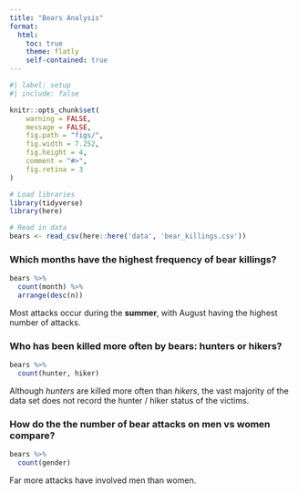 ```yaml
---
title: "Bears Analysis"
format: 
  html:
    toc: true
    theme: flatly
    self-contained: true
---
```


```r
#| label: setup
#| include: false

knitr::opts_chunk$set(
    warning = FALSE,
    message = FALSE,
    fig.path = "figs/",
    fig.width = 7.252,
    fig.height = 4,
    comment = "#>",
    fig.retina = 3
)

# Load libraries
library(tidyverse)
library(here)

# Read in data 
bears <- read_csv(here::here('data', 'bear_killings.csv'))
```

### Which months have the highest frequency of bear killings?

```r
bears %>% 
  count(month) %>% 
  arrange(desc(n))
```

Most attacks occur during the **summer**, with August having the highest number of attacks.

### Who has been killed more often by bears: hunters or hikers?

```r
bears %>% 
  count(hunter, hiker)
```

Although *hunters* are killed more often than *hikers*, the vast majority of the data set does not record the hunter / hiker status of the victims. 

### How do the the number of bear attacks on men vs women compare?

```r
bears %>% 
  count(gender)
```

Far more attacks have involved men than women. 
